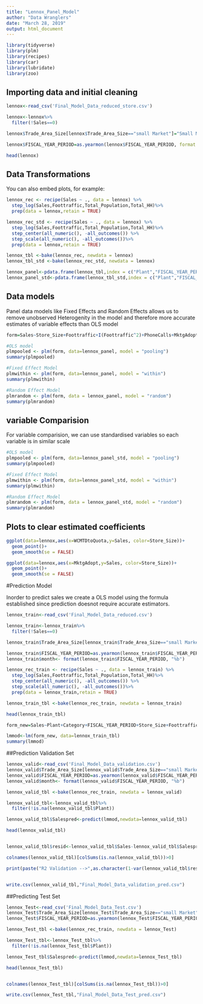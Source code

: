 ---
title: "Lennox_Panel_Model"
author: "Data Wranglers"
date: "March 28, 2019"
output: html_document
---

```{r setup, include=FALSE}
library(tidyverse)
library(plm)
library(recipes)
library(car)
library(lubridate)
library(zoo)
```

## Importing data and initial cleaning



```{r cars}
lennox<-read_csv('Final_Model_Data_reduced_store.csv')

lennox<-lennox%>%
  filter(!Sales==0)

lennox$Trade_Area_Size[lennox$Trade_Area_Size=="small Market"]="Small Market"

lennox$FISCAL_YEAR_PERIOD=as.yearmon(lennox$FISCAL_YEAR_PERIOD, format = '%m/%d/%Y')

head(lennox)

```

## Data Transformations

You can also embed plots, for example:

```{r pressure, echo=FALSE}

lennox_rec <- recipe(Sales ~ ., data = lennox) %>%
  step_log(Sales,Foottraffic,Total_Population,Total_HH)%>%
  prep(data = lennox,retain = TRUE)

lennox_rec_std <- recipe(Sales ~ ., data = lennox) %>%
  step_log(Sales,Foottraffic,Total_Population,Total_HH)%>%
  step_center(all_numeric(), -all_outcomes()) %>%
  step_scale(all_numeric(), -all_outcomes())%>%
  prep(data = lennox,retain = TRUE)

lennox_tbl <-bake(lennox_rec, newdata = lennox)
lennox_tbl_std <-bake(lennox_rec_std, newdata = lennox)

lennox_panel<-pdata.frame(lennox_tbl,index = c("Plant","FISCAL_YEAR_PERIOD"))
lennox_panel_std<-pdata.frame(lennox_tbl_std,index = c("Plant","FISCAL_YEAR_PERIOD"))

```

## Data models

Panel data models like Fixed Effects and Random Effects allows us to remove unobserved Heterogenity in the model and therefore more accurate estimates of variable effects than OLS model  

```{r}
form=Sales~Store_Size+Foottraffic+I(Foottraffic^2)+PhoneCalls+MktgAdopt+WCMTDtoQuota+I(WCMTDtoQuota^2)+VOC+PartsSuppliesMTDtoQuota+WCMTDtoQuota*Store_Size

#OLS model
plmpooled <- plm(form, data=lennox_panel, model = "pooling")
summary(plmpooled)

#Fixed Effect Model
plmwithin <- plm(form, data=lennox_panel, model = "within")
summary(plmwithin)

#Random Effect Model
plmrandom <- plm(form, data = lennox_panel, model = "random")
summary(plmrandom)
```


## variable Comparision

For variable comparision, we can use standardised variables so each variable is in similar scale

```{r}

#OLS model
plmpooled <- plm(form, data=lennox_panel_std, model = "pooling")
summary(plmpooled)

#Fixed Effect Model
plmwithin <- plm(form, data=lennox_panel_std, model = "within")
summary(plmwithin)

#Random Effect Model
plmrandom <- plm(form, data = lennox_panel_std, model = "random")
summary(plmrandom)

```


## Plots to clear estimated coefficients

```{r}
ggplot(data=lennox,aes(x=WCMTDtoQuota,y=Sales, color=Store_Size))+
  geom_point()+
  geom_smooth(se = FALSE)

ggplot(data=lennox,aes(x=MktgAdopt,y=Sales, color=Store_Size))+
  geom_point()+
  geom_smooth(se = FALSE)
```


#Prediction Model

Inorder to predict sales we create a OLS model using the formula established since prediction doesnot require accurate estimators.

```{r}

lennox_train<-read_csv('Final_Model_Data_reduced.csv')

lennox_train<-lennox_train%>%
  filter(!Sales==0)

lennox_train$Trade_Area_Size[lennox_train$Trade_Area_Size=="small Market"]="Small Market"

lennox_train$FISCAL_YEAR_PERIOD=as.yearmon(lennox_train$FISCAL_YEAR_PERIOD, format = '%m/%d/%Y')
lennox_train$month<- format(lennox_train$FISCAL_YEAR_PERIOD, "%b")

lennox_rec_train <- recipe(Sales ~ ., data = lennox_train) %>%
  step_log(Sales,Foottraffic,Total_Population,Total_HH)%>%
  step_center(all_numeric(), -all_outcomes()) %>%
  step_scale(all_numeric(), -all_outcomes())%>%
  prep(data = lennox_train,retain = TRUE)

lennox_train_tbl <-bake(lennox_rec_train, newdata = lennox_train)

head(lennox_train_tbl)

form_new=Sales~Plant+Category+FISCAL_YEAR_PERIOD+Store_Size+Foottraffic+I(Foottraffic^2)+PhoneCalls+MktgAdopt+WCMTDtoQuota+I(WCMTDtoQuota^2)+VOC+PartsSuppliesMTDtoQuota+WCMTDtoQuota*Store_Size

lmmod<-lm(form_new, data=lennox_train_tbl)
summary(lmmod)

```



##Prediction Validation Set

```{r}

lennox_valid<-read_csv('Final_Model_Data_validation.csv')
lennox_valid$Trade_Area_Size[lennox_valid$Trade_Area_Size=="small Market"]="Small Market"
lennox_valid$FISCAL_YEAR_PERIOD=as.yearmon(lennox_valid$FISCAL_YEAR_PERIOD, format = '%m/%d/%Y')
lennox_valid$month<- format(lennox_valid$FISCAL_YEAR_PERIOD, "%b")

lennox_valid_tbl <-bake(lennox_rec_train, newdata = lennox_valid)

lennox_valid_tbl<-lennox_valid_tbl%>%
  filter(!is.na(lennox_valid_tbl$Plant))

lennox_valid_tbl$Salespred<-predict(lmmod,newdata=lennox_valid_tbl)

head(lennox_valid_tbl)


lennox_valid_tbl$resid<-lennox_valid_tbl$Sales-lennox_valid_tbl$Salespred

colnames(lennox_valid_tbl)[colSums(is.na(lennox_valid_tbl))>0]

print(paste("R2 Validation -->",as.character(1-var(lennox_valid_tbl$resid)/var(lennox_valid_tbl$Sales))))


write.csv(lennox_valid_tbl,"Final_Model_Data_validation_pred.csv")

```


##Predicting Test Set

```{r}
lennox_Test<-read_csv('Final_Model_Data_Test.csv')
lennox_Test$Trade_Area_Size[lennox_Test$Trade_Area_Size=="small Market"]="Small Market"
lennox_Test$FISCAL_YEAR_PERIOD=as.yearmon(lennox_Test$FISCAL_YEAR_PERIOD, format = '%m/%d/%Y')

lennox_Test_tbl <-bake(lennox_rec_train, newdata = lennox_Test)

lennox_Test_tbl<-lennox_Test_tbl%>%
  filter(!is.na(lennox_Test_tbl$Plant))

lennox_Test_tbl$Salespred<-predict(lmmod,newdata=lennox_Test_tbl)

head(lennox_Test_tbl)


colnames(lennox_Test_tbl)[colSums(is.na(lennox_Test_tbl))>0]

write.csv(lennox_Test_tbl,"Final_Model_Data_Test_pred.csv")
```


